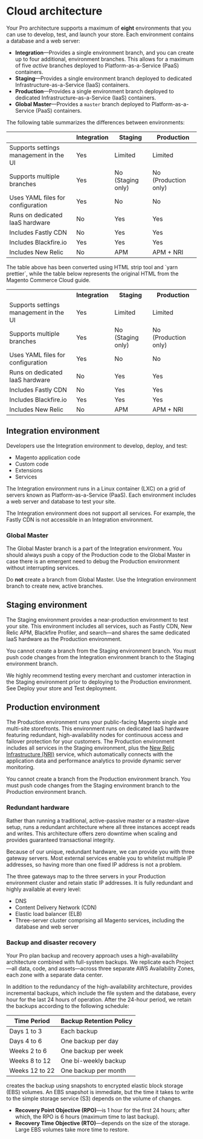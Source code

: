 # Cloud architecture

Your <GlobalVariable name='cloud'/> Pro architecture supports a maximum of **eight** environments that you can use to develop, test, and launch your store. Each environment contains a database and a web server:

- **Integration**—Provides a single environment branch, and you can create up to four additional, environment branches. This allows for a maximum of five _active_ branches deployed to Platform-as-a-Service (PaaS) containers.
- **Staging**—Provides a single environment branch deployed to dedicated Infrastructure-as-a-Service (IaaS) containers.
- **Production**—Provides a single environment branch deployed to dedicated Infrastructure-as-a-Service (IaaS) containers.
- **Global Master**—Provides a `master` branch deployed to Platform-as-a-Service (PaaS) containers.

The following table summarizes the differences between environments:

|                                        | Integration | Staging           | Production           |
| -------------------------------------- | ----------- | ----------------- | -------------------- |
| Supports settings management in the UI | Yes         | Limited           | Limited              |
| Supports multiple branches             | Yes         | No (Staging only) | No (Production only) |
| Uses YAML files for configuration      | Yes         | No                | No                   |
| Runs on dedicated IaaS hardware        | No          | Yes               | Yes                  |
| Includes Fastly CDN                    | No          | Yes               | Yes                  |
| Includes Blackfire.io                  | Yes         | Yes               | Yes                  |
| Includes New Relic                     | No          | APM               | APM + NRI            |

<Callout type="info" header="HTML table">
  The table above has been converted using HTML strip tool and `yarn prettier`,
  while the table below represents the original HTML from the Magento Commerce
  Cloud guide.
</Callout>
<table>
  <tbody>
    <tr>
      <td class="blank" />
      <th>Integration</th>
      <th>Staging</th>
      <th>Production</th>
    </tr>
    <tr>
      <td>Supports settings management in the UI</td>
      <td>Yes</td>
      <td>Limited</td>
      <td>Limited</td>
    </tr>
    <tr>
      <td>Supports multiple branches</td>
      <td>Yes</td>
      <td>No (Staging only)</td>
      <td>No (Production only)</td>
    </tr>
    <tr>
      <td>Uses YAML files for configuration</td>
      <td>Yes</td>
      <td>No</td>
      <td>No</td>
    </tr>
    <tr>
      <td>Runs on dedicated IaaS hardware</td>
      <td>No</td>
      <td>Yes</td>
      <td>Yes</td>
    </tr>
    <tr>
      <td>Includes Fastly CDN</td>
      <td>No</td>
      <td>Yes</td>
      <td>Yes</td>
    </tr>
    <tr>
      <td>Includes Blackfire.io</td>
      <td>Yes</td>
      <td>Yes</td>
      <td>Yes</td>
    </tr>
    <tr>
      <td>Includes New Relic</td>
      <td>No</td>
      <td>APM</td>
      <td>APM + NRI</td>
    </tr>
  </tbody>
</table>

## Integration environment

Developers use the Integration environment to develop, deploy, and test:

- Magento application code
- Custom code
- Extensions
- Services

The Integration environment runs in a Linux container (LXC) on a grid of servers known as Platform-as-a-Service (PaaS). Each environment includes a web server and database to test your site.

<Callout type="info" header="Note">
  The Integration environment does not support all services. For example, the
  Fastly CDN is not accessible in an Integration environment.
</Callout>

### Global Master

The Global Master branch is a part of the Integration environment. You should always push a copy of the Production code to the Global Master in case there is an emergent need to debug the Production environment without interrupting services.

Do **not** create a branch from Global Master. Use the Integration environment branch to create new, active branches.

## Staging environment

The Staging environment provides a near-production environment to test your site. This environment includes all services, such as Fastly CDN, New Relic APM, Blackfire Profiler, and search—and shares the same dedicated IaaS hardware as the Production environment.

You cannot create a branch from the Staging environment branch. You must push code changes from the Integration environment branch to the Staging environment branch.

<Callout type="warning" header="Warning">
  We highly recommend testing every merchant and customer interaction in the
  Staging environment prior to deploying to the Production environment. See
  Deploy your store and Test deployment.
</Callout>

## Production environment

The Production environment runs your public-facing Magento single and multi-site storefronts. This environment runs on dedicated IaaS hardware featuring redundant, high-availability nodes for continuous access and failover protection for your customers. The Production environment includes all services in the Staging environment, plus the [New Relic Infrastructure (NRI)][nri] service, which automatically connects with the application data and performance analytics to provide dynamic server monitoring.

You cannot create a branch from the Production environment branch. You must push code changes from the Staging environment branch to the Production environment branch.

### Redundant hardware

Rather than running a traditional, active-passive master or a master-slave setup, <GlobalVariable name='cloud'/> runs a redundant architecture where all three instances accept reads and writes. This architecture offers zero downtime when scaling and provides guaranteed transactional integrity.

Because of our unique, redundant hardware, we can provide you with three gateway servers. Most external services enable you to whitelist multiple IP addresses, so having more than one fixed IP address is not a problem.

The three gateways map to the three servers in your Production environment cluster and retain static IP addresses. It is fully redundant and highly available at every level:

- DNS
- Content Delivery Network (CDN)
- Elastic load balancer (ELB)
- Three-server cluster comprising all Magento services, including the database and web server

### Backup and disaster recovery

Your Pro plan backup and recovery approach uses a high-availability architecture combined with full-system backups. We replicate each Project—all data, code, and assets—across three separate AWS Availability Zones, each zone with a separate data center.

In addition to the redundancy of the high-availability architecture, <GlobalVariable name='cloud'/> provides
incremental backups, which include the file system and the database, every hour for the last 24 hours of operation. After the
24-hour period, we retain the backups according to the following schedule:

| Time Period    | Backup Retention Policy |
| -------------- | ----------------------- |
| Days 1 to 3    | Each backup             |
| Days 4 to 6    | One backup per day      |
| Weeks 2 to 6   | One backup per week     |
| Weeks 8 to 12  | One bi-weekly backup    |
| Weeks 12 to 22 | One backup per month    |

<GlobalVariable name="cloud" /> creates the backup using snapshots to encrypted elastic block storage (EBS) volumes. An EBS snapshot is immediate, but the time it takes to write to the simple storage service (S3) depends on the volume of changes.

- **Recovery Point Objective (RPO)**—is 1 hour for the first 24 hours; after which, the RPO is 6 hours (maximum time to last backup).
- **Recovery Time Objective (RTO)**—depends on the size of the storage. Large EBS volumes take more time to restore.

<!-- links -->

[nri]: https://newrelic.com/products/infrastructure
